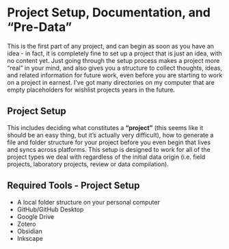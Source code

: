# Project Setup, Documentation, and "Pre-Data"

This is the first part of any project, and can begin as soon as you have an idea - in fact, it is completely fine to set up a project that is just an idea, with no content yet. Just going through the setup process makes a project more "real" in your mind, and also gives you a structure to collect thoughts, ideas, and related information for future work, even before you are starting to work on a project in earnest. I've got many directories on my computer that are empty placeholders for wishlist projects years in the future.

## Project Setup

This includes deciding what constitutes a **"project"** (this seems like it should be an easy thing, but it's actually very difficult), how to generate a file and folder structure for your project before you even begin that lives and syncs across platforms. This setup is designed to work for all of the project types we deal with regardless of the initial data origin (i.e. field projects, laboratory projects, review or data compilation).

::: callout-tip
## Required Tools - Project Setup

-   A local folder structure on your personal computer
-   GitHub/GitHub Desktop
-   Google Drive
-   Zotero
-   Obsidian
-   Inkscape
:::
